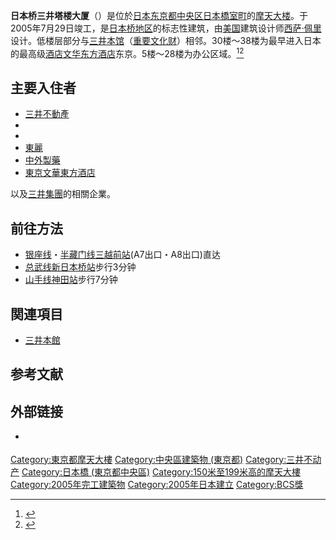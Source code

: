 {{Coord|35|41|13|N|139|46|23|E|display=title|region:JP-13_type:landmark_source:dewiki}}
{{Infobox Skyscraper
| building_name  = 日本橋三井塔<br>{{lang|JA|''日本橋三井タワー''}}<br>{{lang|en|''Nihonbashi Mitsui Tower''}}
| image          = 
[[Image:Nihonbashi_mitsui_tower01s3872.jpg|250px]]
| caption        = 
| year_highest   =
| year_end       =
| plural         =
| location       = {{JPN}} 〒103-0022<br />[[東京都|東京都]][[中央區_(東京都)|中央區]][[日本橋室町|日本橋室町]]2丁目1番1號
| coordinates    =
| status         =
| groundbreaking =
| start_date     = 2002年10月4日
| completion_date= 2005年7月29日
| est-completion =
| opening        =
| destroyed      =
| use            = 办公楼<br />店铺<br />酒店
| antenna_spire  =
| roof           = 194.7米
| top_floor      = 
| floor_count    = 地上39层地下4层塔楼1层
| elevator_count =
| cost           =
| floor_area     = 133,856平方米
| architect      = [[日本设计|日本设计]]、西萨·佩里
| engineer       =
| contractor     = [[鹿岛建设|鹿岛建设]]、[[清水建设|清水建设]]
| developer      =
| owner          = 三井不动产、千疋屋
}}
{{japanese
| japanese=日本橋三井タワー
| kana=にほんばしみついタワー
| romaji=Nihonbashi Mitsui Tawā}}
'''日本桥三井塔楼大厦'''（{{lang-ja|日本橋三井タワー}}）是位於[[日本|日本]][[东京都|东京都]][[中央區_(東京都)|中央区]][[日本橋室町|日本橋室町]]的[[摩天大楼|摩天大楼]]。于2005年7月29日竣工，是[[日本橋_(東京都中央區)|日本桥地区]]的标志性建筑，由[[美国|美国]]建筑设计师[[西萨·佩里|西萨·佩里]]设计。低楼层部分与[[三井本馆|三井本馆]]（[[重要文化财|重要文化财]]）相邻。30楼～38楼为最早进入日本的最高级[[酒店|酒店]][[文華東方酒店集團|文华东方酒店]]东京。5楼～28楼为办公区域。<ref name="NMT SCP">{{cite web |url=http://skyscraperpage.com/cities/?buildingID=5041 |title=Nihonbashi Mitsui Tower |accessdate= |publisher=Skyscraperpage.com |archive-date=2012-03-29 |archive-url=https://www.webcitation.org/66VykKKTC?url=http://skyscraperpage.com/cities/?buildingID=5041 |dead-url=no }}</ref><ref name="NMT EMP">{{cite web |url=http://www.emporis.com/en/wm/bu/?id=nihonbashimitsuitower-tokyo-japan |title=Nihonbashi Mitsui Tower |accessdate= |publisher=Emporis.com |archive-date=2012-03-29 |archive-url=https://www.webcitation.org/66Vykpng6?url=http://www.emporis.com/building/nihonbashimitsuitower-tokyo-japan |dead-url=no }}</ref>

== 主要入住者 ==
* [[三井不動產|三井不動產]]
* {{link-jp|千疋屋|千疋屋|千疋屋總本店}} 
* {{link-ja|電化 (公司)|デンカ|電化}}
* [[東麗|東麗]]
* [[中外製藥|中外製藥]] 
* [[東京文華東方酒店|東京文華東方酒店]]

以及[[三井集團|三井集團]]的相關企業。

== 前往方法 ==
*[[银座线|银座线]]・[[半藏门线|半藏门线]][[三越前站|三越前站]](A7出口・A8出口)直达
*[[總武本線|总武线]][[新日本桥站|新日本桥站]]步行3分钟
*[[山手线|山手线]][[神田站_(東京都)|神田站]]步行7分钟

== 関連項目 ==
*[[三井本館|三井本館]]

== 参考文献 ==
{{Reflist}}

== 外部链接 ==
{{Commonscat|Nihonbashi Mitsui Tower}}
* {{Official website|https://www.mitsuitower.jp/}} {{ja}}{{en}}

{{东京都摩天大楼}}

{{DEFAULTSORT:Nihonbashi Mitsui Tower}}
[[Category:東京都摩天大樓|Category:東京都摩天大樓]]
[[Category:中央區建築物_(東京都)|Category:中央區建築物 (東京都)]]
[[Category:三井不动产|Category:三井不动产]]
[[Category:日本橋_(東京都中央區)|Category:日本橋 (東京都中央區)]]
[[Category:150米至199米高的摩天大樓|Category:150米至199米高的摩天大樓]]
[[Category:2005年完工建築物|Category:2005年完工建築物]]
[[Category:2005年日本建立|Category:2005年日本建立]]
[[Category:BCS獎|Category:BCS獎]]